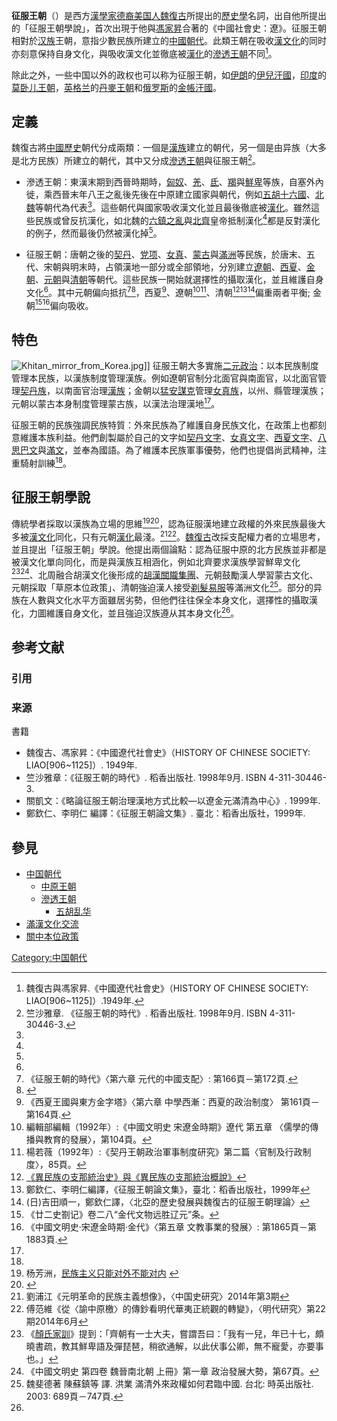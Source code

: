 '''征服王朝'''（{{lang-en|Dynasties of Conquest}}）是西方[[漢學家|漢學家]][[德裔美国人|德裔美国人]][[魏復古|魏復古]]所提出的[[歷史學|歷史學]]名詞，出自他所提出的「征服王朝學說」，首次出現于他與[[馮家昇|馮家昇]]合著的《中國社會史：遼》。征服王朝相對於[[汉族|汉族]]王朝，意指少數民族所建立的[[中國朝代|中國朝代]]。此類王朝在吸收[[漢文化|漢文化]]的同时亦刻意保持自身文化，與吸收漢文化並徹底被[[漢化|漢化]]的[[滲透王朝|滲透王朝]]不同<ref name="中國遼代社會史">魏復古與馮家昇.《中國遼代社會史》（HISTORY OF CHINESE SOCIETY: LIAO[906~1125]）.1949年.</ref>。

除此之外，一些中国以外的政权也可以称为征服王朝，如[[伊朗|伊朗]]的[[伊兒汗國|伊兒汗國]]，[[印度|印度]]的[[莫卧儿王朝|莫卧儿王朝]]，[[英格兰|英格兰]]的[[北海帝國|丹麥王朝]]和[[俄罗斯|俄罗斯]]的[[金帳汗國|金帳汗國]]。

==定義==
魏復古將[[中國歷史|中國歷史]]朝代分成兩類：一個是[[漢族|漢族]]建立的朝代，另一個是由异族（大多是北方民族）所建立的朝代，其中又分成[[滲透王朝|滲透王朝]]與征服王朝<ref name="征服王朝的時代">竺沙雅章. 《征服王朝的時代》. 稻香出版社. 1998年9月. ISBN 4-311-30446-3.</ref>。

*滲透王朝：東漢末期到西晉時期時，[[匈奴|匈奴]]、[[羌|羌]]、[[氐|氐]]、[[羯|羯]]與[[鮮卑|鮮卑]]等族，自塞外內徙，乘西晉末年八王之亂後先後在中原建立國家與朝代，例如[[五胡十六國|五胡十六國]]、[[北魏|北魏]]等朝代為代表<ref name="征服王朝的時代"/>。這些朝代與國家吸收漢文化並且最後徹底被[[漢化|漢化]]。雖然這些民族或曾反抗漢化，如北魏的[[六鎮之亂|六鎮之亂]]與[[北齊|北齊]]皇帝抵制漢化<ref name="北齊鮮卑化"/>都是反對漢化的例子，然而最後仍然被漢化掉<ref name="征服王朝的時代"/>。

*征服王朝：唐朝之後的[[契丹|契丹]]、[[党项|党项]]、[[女真|女真]]、[[蒙古族|蒙古]]與[[满族|滿洲]]等民族，於唐末、五代、宋朝與明末時，占領漢地一部分或全部領地，分別建立[[遼朝|遼朝]]、[[西夏|西夏]]、[[金朝|金朝]]、[[元朝|元朝]]與[[清朝|清朝]]等朝代。這些民族一開始就選擇性的攝取漢化，並且維護自身文化<ref name="征服王朝的時代"/>。其中元朝偏向抵抗<ref name="元朝文化">《征服王朝的時代》〈第六章 元代的中國支配〉: 第166頁－第172頁.</ref><ref>{{Cite web |url=http://military.china.com/zh_cn/dljl/yuanchao/01/11044668/20090113/15280690.html |title=一代名相耶律楚材：一個改變元朝歷史的契丹人(1) |access-date=2015-10-27 |archive-url=https://web.archive.org/web/20160304201940/http://military.china.com/zh_cn/dljl/yuanchao/01/11044668/20090113/15280690.html |archive-date=2016-03-04 |dead-url=yes }}</ref>，西夏<ref name="西夏政治制度">《西夏王國與東方金字塔》〈第六章 中學西漸：西夏的政治制度〉 第161頁－第164頁.</ref>、遼朝<ref>編輯部編輯（1992年）:《中國文明史 宋遼金時期》遼代 第五章 〈儒學的傳播與教育的發展〉，第104頁。</ref><ref>楊若薇（1992年）:《契丹王朝政治軍事制度研究》第二篇〈官制及行政制度〉，85頁。</ref>、清朝<ref>[http://ncyu3w.ncyu.edu.tw/files/site_content/ncyuhg/%E7%AC%AC%E5%9B%9B%E6%AC%A1%E6%9C%83%E8%AD%B0%E7%B4%80%E9%8C%84.pdf 《異民族の支那統治史》與《異民族の支那統治概說》]{{dead link|date=2018年3月 |bot=InternetArchiveBot |fix-attempted=yes }}</ref><ref>鄭欽仁、李明仁編譯，《征服王朝論文集》，臺北：稻香出版社，1999年</ref><ref> (日)吉田順一，鄭欽仁譯，〈北亞的歷史發展與魏復古的征服王朝理論〉</ref>偏重兩者平衡; 金朝<ref>《廿二史劄记》卷二八“金代文物远胜辽元”条。</ref><ref name="文教事業">《中國文明史‧宋遼金時期‧金代》〈第五章 文教事業的發展〉: 第1865頁－第1883頁.</ref>偏向吸收。

==特色==
[[File:Khitan_mirror_from_Korea.jpg|thumb]]]]
征服王朝大多實施[[二元政治|二元政治]]：以本民族制度管理本民族，以漢族制度管理漢族。例如遼朝官制分北面官與南面官，以北面官管理[[契丹族|契丹族]]，以南面官治理[[漢族|漢族]]；金朝以[[猛安谋克|猛安謀克]]管理[[女真族|女真族]]，以州、縣管理漢族；元朝以蒙古本身制度管理蒙古族，以漢法治理漢地<ref name="征服王朝的時代"/>。

征服王朝的民族強調民族特質：外來民族為了維護自身民族文化，在政策上也都刻意維護本族利益。他們創製屬於自己的文字如[[契丹文字|契丹文字]]、[[女真文字|女真文字]]、[[西夏文字|西夏文字]]、[[八思巴文|八思巴文]]與[[满文|滿文]]，並奉為國語。為了維護本民族軍事優勢，他們也提倡尚武精神，注重騎射訓練<ref name="征服王朝的時代"/>。

==征服王朝學說==
傳統學者採取以漢族為立場的思維<ref name="杨芳洲">杨芳洲，[http://www.hswh.org.cn/wzzx/llyd/wh/2013-05-02/14717.html 民族主义只能对外不能对内] {{webarchive|url=https://web.archive.org/web/20161002114057/http://www.hswh.org.cn/wzzx/llyd/wh/2013-05-02/14717.html |date=2016-10-02 }}</ref><ref>{{Cite article |url= https://hk.news.appledaily.com/local/daily/article/20161020/19806388 |title= 誓詞照妖鏡　愛國還是愛政權 |author= [[林忌|林忌]] |date= 2016-10-20 |access-date= 2018-09-10 |archive-url= https://web.archive.org/web/20180910204054/https://hk.news.appledaily.com/local/daily/article/20161020/19806388 |archive-date= 2018-09-10 |dead-url= no }}</ref>，認為征服漢地建立政權的外來民族最後大多被[[汉文化|漢文化]]同化，只有元朝[[漢化|漢化]]最淺。<ref name= "lau2014">劉浦江《元明革命的民族主義想像》，〈中国史研究〉2014年第3期</ref><ref name = "P2014">傅范維《從〈諭中原檄〉的傳鈔看明代華夷正統觀的轉變》，〈明代研究〉第22期2014年6月 </ref>。[[卡尔·魏特夫|魏復古]]改採支配權力者的立場思考，並且提出「征服王朝」學說。他提出兩個論點：認為征服中原的北方民族並非都是被漢文化單向同化，而是與漢族互相涵化，例如北齊要求漢族學習鮮卑文化<ref name="北齊鮮卑化">《[[颜氏家训|顏氏家訓]]》提到：「齊朝有一士大夫，嘗謂吾曰：「我有一兒，年已十七，頗曉書疏，教其鮮卑語及彈琵琶，稍欲通解，以此伏事公卿，無不寵愛，亦要事也。」</ref><ref>《中國文明史 第四卷 魏晉南北朝 上冊》第一章 政治發展大勢，第67頁。</ref>、北周融合胡漢文化後形成的[[關隴集團|胡漢關隴集團]]、元朝鼓勵漢人學習蒙古文化、元朝採取「草原本位政策」、清朝強迫漢人接受[[剃髮易服|剃髮易服]]等滿洲文化<ref>魏斐德著 陳蘇鎮等 譯. 洪業 滿清外來政權如何君臨中國. 台北: 時英出版社. 2003:  689頁－747頁.</ref>。部分的异族在人數與文化水平方面雖居劣勢，但他們往往保全本身文化，選擇性的攝取漢化，力圖維護自身文化，並且強迫汉族遵从其本身文化<ref name="中國遼代社會史"/>。

== 参考文献 ==
=== 引用 ===
{{Reflist|35em}}

=== 来源 ===
{{refbegin}}
; 書籍
* 魏復古、馮家昇：《中國遼代社會史》（HISTORY OF CHINESE SOCIETY: LIAO[906~1125]）. 1949年.
* 竺沙雅章：《征服王朝的時代》. 稻香出版社. 1998年9月. ISBN 4-311-30446-3.
* 關凱文：《略論征服王朝治理漢地方式比較—以遼金元滿清為中心》. 1999年.
* 鄭欽仁、李明仁 編譯：《征服王朝論文集》. 臺北：稻香出版社，1999年.
{{refend}}

== 參見 ==
* [[中国朝代|中国朝代]]
** [[中原王朝|中原王朝]]
** [[滲透王朝|滲透王朝]]
*** [[五胡乱华|五胡乱华]]
*[[滿漢文化交流|滿漢文化交流]]
* [[關中本位政策|關中本位政策]]

[[Category:中国朝代|Category:中国朝代]]